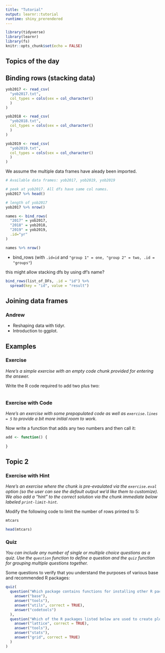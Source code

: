 ```yaml
---
title: "Tutorial"
output: learnr::tutorial
runtime: shiny_prerendered
---
```


```r
library(tidyverse)
library(learnr)
library(fs)
knitr::opts_chunk$set(echo = FALSE)
```


## Topics of the day

## Binding rows (stacking data)

```r
yob2017 <- read_csv(
  "yob2017.txt",
  col_types = cols(sex = col_character()
  )
)

yob2018 <- read_csv(
  "yob2018.txt",
  col_types = cols(sex = col_character()
  )
)

yob2019 <- read_csv(
  "yob2019.txt",
  col_types = cols(sex = col_character()
  )
)

```

We assume the multiple data frames have aleady been imported.

```r
# Available data frames: yob2017, yob2019, yob2019

# peek at yob2017. All dfs have same col names.
yob2017 %>% head()

# length of yob2017
yob2017 %>% nrow()

names <- bind_rows(
  "2017" = yob2017,
  "2018" = yob2018,
  "2019" = yob2019,
  .id="yr"
)

names %>% nrow()
```



- bind_rows (with `.id=id` and `"group 1" = one, "group 2" = two, .id = "groups"`)

this might allow stacking dfs by using df's name?

```r
bind_rows(list_of_DFs, .id = "id") %>% 
  spread(key = "id", value = "result")
```

## Joining data frames



### Andrew

- Reshaping data with tidyr.
- Introduction to ggplot.


## Examples

### Exercise 

*Here's a simple exercise with an empty code chunk provided for entering the answer.*

Write the R code required to add two plus two:

```r

```

### Exercise with Code

*Here's an exercise with some prepopulated code as well as `exercise.lines = 5` to provide a bit more initial room to work.*

Now write a function that adds any two numbers and then call it:

```r
add <- function() {
  
}
```

## Topic 2

### Exercise with Hint

*Here's an exercise where the chunk is pre-evaulated via the `exercise.eval` option (so the user can see the default output we'd like them to customize). We also add a "hint" to the correct solution via the chunk immediate below labeled `print-limit-hint`.*

Modify the following code to limit the number of rows printed to 5:

```r
mtcars
```

```r
head(mtcars)
```

### Quiz

*You can include any number of single or multiple choice questions as a quiz. Use the `question` function to define a question and the `quiz` function for grouping multiple questions together.*

Some questions to verify that you understand the purposes of various base and recommended R packages:

```r
quiz(
  question("Which package contains functions for installing other R packages?",
    answer("base"),
    answer("tools"),
    answer("utils", correct = TRUE),
    answer("codetools")
  ),
  question("Which of the R packages listed below are used to create plots?",
    answer("lattice", correct = TRUE),
    answer("tools"),
    answer("stats"),
    answer("grid", correct = TRUE)
  )
)
```

